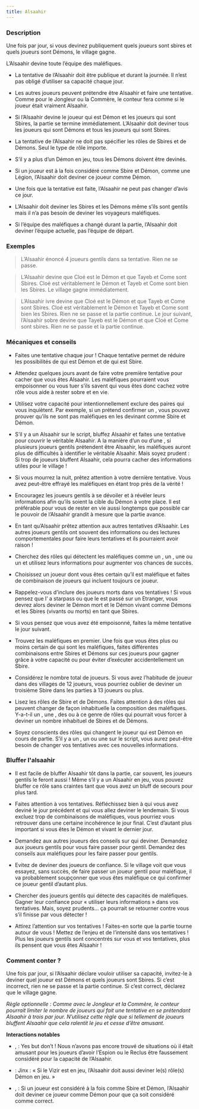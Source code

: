```yaml
---
title: Alsaahir
---
```



<Role ALSAAHIR header />

### Description

Une fois par jour, si vous devinez publiquement quels joueurs sont sbires et quels joueurs sont Démons, le village gagne. 

L’Alsaahir devine toute l’équipe des maléfiques.

-	La tentative de l’Alsaahir doit être publique et durant la journée. Il n’est pas obligé d’utiliser sa capacité chaque jour.

-	Les autres joueurs peuvent prétendre être Alsaahir et faire une tentative. Comme pour le Jongleur ou la Commère, le conteur fera comme si le joueur était vraiment Alsaahir.

-	Si l’Alsaahir devine le joueur qui est Démon et les joueurs qui sont Sbires, la partie se termine immédiatement. L’Alsaahir doit deviner tous les joueurs qui sont Démons et tous les joueurs qui sont Sbires.

-	La tentative de l’Alsaahir ne doit pas spécifier les rôles de Sbires et de Démons. Seul le type de rôle importe.

-	S’il y a plus d’un Démon en jeu, tous les Démons doivent être devinés.

-	Si un joueur est à la fois considéré comme Sbire et Démon, comme une Légion, l’Alsaahir doit deviner ce joueur comme Démon.

-	Une fois que la tentative est faite, l’Alsaahir ne peut pas changer d’avis ce jour.

-	L’Alsaahir doit deviner les Sbires et les Démons même s’ils sont gentils mais il n’a pas besoin de deviner les voyageurs maléfiques.

-	Si l’équipe des maléfiques a changé durant la partie, l’Alsaahir doit deviner l’équipe actuelle, pas l’équipe de départ.

### Exemples

> L’Alsaahir énoncé 4 joueurs gentils dans sa tentative. Rien ne se passe.

> L’Alsaahir devine que Cloé est le Démon et que Tayeb et Come sont Sbires. Cloé est véritablement le Démon et Tayeb et Come sont bien les Sbires. Le village gagne immédiatement.

> L’Alsaahir ivre devine que Cloé est le Démon et que Tayeb et Come sont Sbires. Cloé est véritablement le Démon et Tayeb et Come sont bien les Sbires. Rien ne se passe et la partie continue. Le jour suivant, l’Alsaahir sobre devine que Tayeb est le Démon et que Cloé et Come sont sbires. Rien ne se passe et la partie continue. 

### Mécaniques et conseils

- Faites une tentative chaque jour ! Chaque tentative permet de réduire les possibilités de qui est Démon et de qui est Sbire.

- Attendez quelques jours avant de faire votre première tentative pour cacher que vous êtes Alsaahir. Les maléfiques pourraient vous empoisonner ou vous tuer s’ils savent qui vous êtes donc cachez votre rôle vous aide à rester sobre et en vie.

- Utilisez votre capacité pour intentionnellement exclure des paires qui vous inquiètent. Par exemple, si un <Role ARCHIVISTE /> prétend confirmer un <Role VERTUEUX />, vous pouvez prouver qu’ils ne sont pas maléfiques en les devinant comme Sbire et Démon.

- S’il y a un Alsaahir sur le script, bluffez Alsaahir et faites une tentative pour couvrir le véritable Alsaahir. A la manière d’un <Role JONGLEUR /> ou d’une <Role COMMERE />, si plusieurs joueurs gentils prétendent être Alsaahir, les maléfiques auront plus de difficultés à identifier le véritable Alsaahir. Mais soyez prudent : Si trop de joueurs bluffent Alsaahir, cela pourra cacher des informations utiles pour le village !

- Si vous mourrez la nuit, prêtez attention à votre dernière tentative. Vous avez peut-être effrayé les maléfiques en étant trop près de la vérité !

- Encouragez les joueurs gentils à se dévoiler et à révéler leurs informations afin qu’ils soient la cible du Démon à votre place. Il est préférable pour vous de rester en vie aussi longtemps que possible car le pouvoir de l’Alsaahir grandit à mesure que la partie avance. 

- En tant qu’Alsaahir prêtez attention aux autres tentatives d’Alsaahir. Les autres joueurs gentils ont souvent des informations ou des lectures comportementales pour faire leurs tentatives et ils pourraient avoir raison !

- Cherchez des rôles qui détectent les maléfiques comme un <Role ENQUETEUR />, un <Role EMPATHIQUE />, une <Role VOYANTE /> ou un <Role CHASSEUR_DE_PRIMES /> et utilisez leurs informations pour augmenter vos chances de succès.

- Choisissez un joueur dont vous êtes certain qu’il est maléfique et faites de combinaison de joueurs qui incluent toujours ce joueur. 

- Rappelez-vous d’inclure des joueurs morts dans vos tentatives ! Si vous pensez que l’<Role IMP /> a starpass ou que le <Role FANG_GU /> est passé sur un Etranger, vous devrez alors deviner le Démon mort et le Démon vivant comme Démons et les Sbires (vivants ou morts) en tant que Sbires.

- Si vous pensez que vous avez été empoisonné, faites la même tentative le jour suivant.

- Trouvez les maléfiques en premier. Une fois que vous êtes plus ou moins certain de qui sont les maléfiques, faites différentes combinaisons entre Sbires et Démons sur ces joueurs pour gagner grâce à votre capacité ou pour éviter d’exécuter accidentellement un Sbire.

- Considérez le nombre total de joueurs. Si vous avez l’habitude de joueur dans des villages de 12 joueurs, vous pourriez oublier de deviner un troisième Sbire dans les parties à 13 joueurs ou plus.

- Lisez les rôles de Sbire et de Démons. Faites attention à des rôles qui peuvent changer de façon inhabituelle la composition des maléfiques. Y-a-t-il un <Role P_TIT_MONSTRE />, une <Role LEGION />, des <Role EMEUTIER /> ou à ce genre de rôles qui pourrait vous forcer à deviner un nombre inhabituel de Sbires et de Démons.

- Soyez conscients des rôles qui changent le joueur qui est Démon en cours de partie. S’il y a un <Role IMP />, un <Role FANG_GU /> ou une <Role CROQUEUSE_D_HOMMES /> sur le script, vous aurez peut-être besoin de changer vos tentatives avec ces nouvelles informations. 

### Bluffer l'alsaahir

- Il est facile de bluffer Alsaahir tôt dans la partie, car souvent, les joueurs gentils le feront aussi ! Même s’il y a un Alsaahir en jeu, vous pouvez bluffer ce rôle sans craintes tant que vous avez un bluff de secours pour plus tard.

- Faites attention à vos tentatives. Réfléchissez bien à qui vous avez deviné le jour précédent et qui vous allez deviner le lendemain. Si vous excluez trop de combinaisons de maléfiques, vous pourriez vous retrouver dans une certaine incohérence le jour final. C’est d’autant plus important si vous êtes le Démon et vivant le dernier jour.

- Demandez aux autres joueurs des conseils sur qui deviner. Demandez aux joueurs gentils pour vous faire passer pour gentil. Demandez des conseils aux maléfiques pour les faire passer pour gentils.

- Evitez de deviner des joueurs de confiance. Si le village voit que vous essayez, sans succès, de faire passer un joueur gentil pour maléfique, il va probablement soupçonner que vous êtes maléfique ce qui confirmer ce joueur gentil d’autant plus. 

- Chercher des joueurs gentils qui détecte des capacités de maléfiques. Gagner leur confiance pour « utiliser leurs informations » dans vos tentatives. Mais, soyez prudents… ça pourrait se retourner contre vous s’il finisse par vous détecter !

- Attirez l’attention sur vos tentatives ! Faites-en sorte que la partie tourne autour de vous ! Mettez de l’enjeu et de l’intensité dans vos tentatives ! Plus les joueurs gentils sont concentrés sur vous et vos tentatives, plus ils pensent que vous êtes Alsaahir !

### Comment conter ?

Une fois par jour, si l’Alsaahir déclare vouloir utiliser sa capacité, invitez-le à deviner quel joueur est Démons et quels joueurs sont Sbires. Si c’est incorrect, rien ne se passe et la partie continue. Si c’est correct, déclarez que le village gagne. 

_Règle optionnelle : Comme avec le Jongleur et la Commère, le conteur pourrait limiter le nombre de joueurs qui fait une tentative en se prétendant Alsaahir à trois par jour. N’utilisez cette règle que si tellement de joueurs bluffent Alsaahir que cela ralentit le jeu et cesse d’être amusant._

**Interactions notables**

- <Role ESPION />, <Role RECLUS /> : Yes but don’t ! Nous n’avons pas encore trouvé de situations où il était amusant pour les joueurs d’avoir l’Espion ou le Reclus être faussement considéré pour la capacité de l’Alsaahir.

- <Role VIZIR /> : Jinx : « Si le Vizir est en jeu, l’Alsaahir doit aussi deviner le(s) rôle(s) Démon en jeu. »

- <Role LEGION />, <Role P_TIT_MONSTRE /> : Si un joueur est considéré à la fois comme Sbire et Démon, l’Alsaahir doit deviner ce joueur comme Démon pour que ça soit considéré comme correct.
